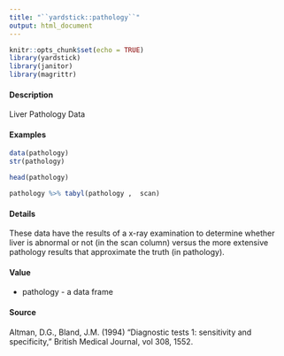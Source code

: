 ```yaml
---
title: "``yardstick::pathology``"
output: html_document
---
```


```r
knitr::opts_chunk$set(echo = TRUE)
library(yardstick)
library(janitor)
library(magrittr)
```

#### Description

Liver Pathology Data


#### Examples
```r
data(pathology)
str(pathology)
```
```r
head(pathology)
```
```r
pathology %>% tabyl(pathology ,  scan)
```


#### Details
These data have the results of a x-ray examination to determine whether liver is abnormal or not (in the scan column) versus the more extensive pathology results that approximate the truth (in pathology).

#### Value
* pathology - a data frame

#### Source
Altman, D.G., Bland, J.M. (1994) "Diagnostic tests 1: sensitivity and specificity," British Medical Journal, vol 308, 1552.


